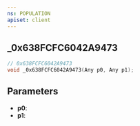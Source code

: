 ```yaml
---
ns: POPULATION
apiset: client
---
```

## _0x638FCFC6042A9473

```c
// 0x638FCFC6042A9473
void _0x638FCFC6042A9473(Any p0, Any p1);
```


## Parameters
* **p0**:
* **p1**: